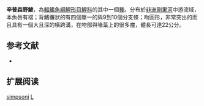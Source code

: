 {{Speciesbox
| name = 辛普森野鯪
| image = 
| status = LC
| status_system = iucn3.1
| genus = Labeo
| species = simpsoni
| authority = [[Ricardo-Bertram|Ricardo-Bertram]], 1943
| synonyms = 
}}
'''辛普森野鯪'''，為[[輻鰭魚綱|輻鰭魚綱]][[鯉形目|鯉形目]][[鯉科|鯉科]]的其中一個[[種|種]]。分布於[[非洲|非洲]][[剛果河|剛果河]]中游流域，本魚唇有褶；背鰭鐮狀的有四個單一的與9到10個分支條；吻圓形，非常突出的而且具有一個大且深的橫跨溝，在吻部與喙葉上的很多瘤，體長可達22公分。

== 参考文献 ==
{{refbegin}}
*{{FishBase_species|genus=Labeo|species=simpsoni|year=2011|month=12}}
{{refend}}

== 扩展阅读 ==
{{refbegin}}
{{wikispecies-inline|Labeo simpsoni|辛普森野鯪}}
{{refend}}
{{Taxonbar|from=Q3751714}}

[[Category:野鯪屬|simpsoni]]
[[Category:1943年描述的鱼类|L]]


{{魚類小作品}}